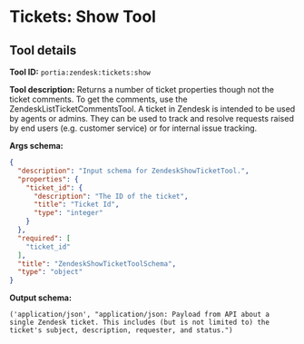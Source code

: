 <!-- WARNING: This file is auto-generated by generate_tool_docs.py. Do not edit manually. -->

# Tickets: Show Tool

<Intro />

## Tool details
**Tool ID:** `portia:zendesk:tickets:show`

**Tool description:** Returns a number of ticket properties though not the ticket comments. To get the comments, use the ZendeskListTicketCommentsTool. A ticket in Zendesk is intended to be used by agents or admins. They can be used to track and resolve requests raised by end users (e.g. customer service) or for internal issue tracking. 

**Args schema:**
```json
{
  "description": "Input schema for ZendeskShowTicketTool.",
  "properties": {
    "ticket_id": {
      "description": "The ID of the ticket",
      "title": "Ticket Id",
      "type": "integer"
    }
  },
  "required": [
    "ticket_id"
  ],
  "title": "ZendeskShowTicketToolSchema",
  "type": "object"
}
```

**Output schema:**
```
('application/json', "application/json: Payload from API about a single Zendesk ticket. This includes (but is not limited to) the ticket's subject, description, requester, and status.")
```
